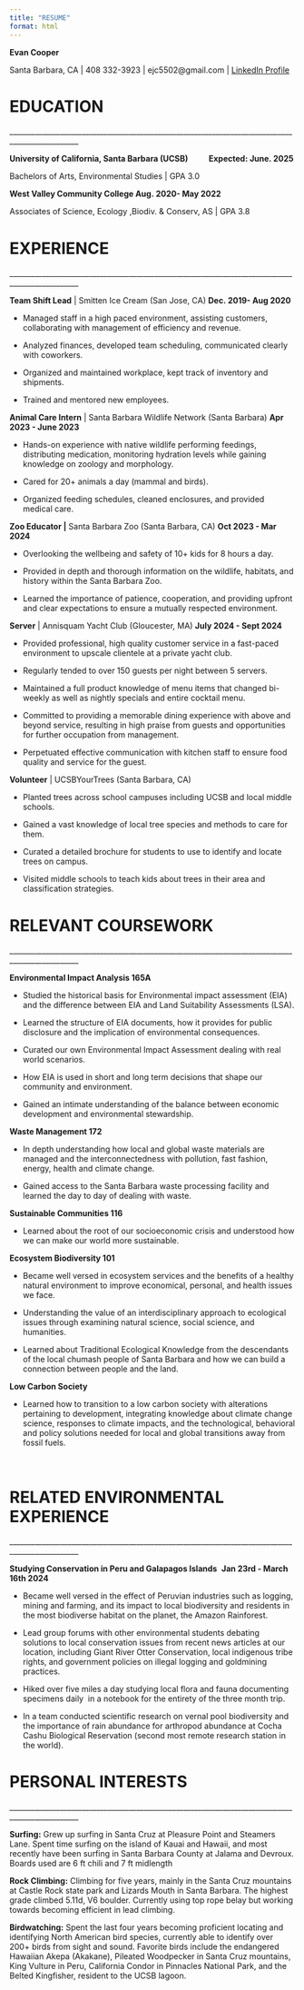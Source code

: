 ```yaml
---
title: "RESUME"
format: html
---
```


**Evan Cooper**

Santa Barbara, CA \| 408 332-3923 \| ejc5502\@gmail.com \| [LinkedIn Profile](https://www.linkedin.com/in/evan-cooper-758619210/)

# **EDUCATION**

\_\_\_\_\_\_\_\_\_\_\_\_\_\_\_\_\_\_\_\_\_\_\_\_\_\_\_\_\_\_\_\_\_\_\_\_\_\_\_\_\_\_\_\_\_\_\_\_\_\_\_\_\_\_\_\_\_\_\_\_\_\_\_\_\_\_\_\_\_\_\_\_\_\_\_\_\_\_\_\_\_\_\_\_\_\_\_\_\_\_\_\_\_\_\_\_\_

**University of California, Santa Barbara (UCSB)			           Expected: June. 2025**

Bachelors of Arts, Environmental Studies \| GPA 3.0

**West Valley Community College						Aug. 2020- May 2022**

Associates of Science, Ecology ,Biodiv. & Conserv, AS \| GPA 3.8

# **EXPERIENCE**

\_\_\_\_\_\_\_\_\_\_\_\_\_\_\_\_\_\_\_\_\_\_\_\_\_\_\_\_\_\_\_\_\_\_\_\_\_\_\_\_\_\_\_\_\_\_\_\_\_\_\_\_\_\_\_\_\_\_\_\_\_\_\_\_\_\_\_\_\_\_\_\_\_\_\_\_\_\_\_\_\_\_\_\_\_\_\_\_\_\_\_\_\_\_\_\_\_

**Team Shift Lead** \| Smitten Ice Cream (San Jose, CA)			**Dec. 2019- Aug 2020**

-   Managed staff in a high paced environment, assisting customers, collaborating with management of efficiency and revenue.

-   Analyzed finances, developed team scheduling, communicated clearly with coworkers.

-   Organized and maintained workplace, kept track of inventory and shipments.

-   Trained and mentored new employees.

**Animal Care Intern** \| Santa Barbara Wildlife Network (Santa Barbara)	**Apr 2023 - June 2023**

-   Hands-on experience with native wildlife performing feedings, distributing medication, monitoring hydration levels while gaining knowledge on zoology and morphology. 

-   Cared for 20+ animals a day (mammal and birds).

-   Organized feeding schedules, cleaned enclosures, and provided medical care. \

**Zoo Educator \|** Santa Barbara Zoo (Santa Barbara, CA) **Oct 2023 - Mar 2024**

-   Overlooking the wellbeing and safety of 10+ kids for 8 hours a day.

-   Provided in depth and thorough information on the wildlife, habitats, and history within the Santa Barbara Zoo.

-   Learned the importance of patience, cooperation, and providing upfront and clear expectations to ensure a mutually respected environment.\

**Server** \| Annisquam Yacht Club (Gloucester, MA)				**July 2024 - Sept 2024**

-   Provided professional, high quality customer service in a fast-paced environment to upscale clientele at a private yacht club.

-   Regularly tended to over 150 guests per night between 5 servers.

-   Maintained a full product knowledge of menu items that changed bi-weekly as well as nightly specials and entire cocktail menu.

-   Committed to providing a memorable dining experience with above and beyond service, resulting in high praise from guests and opportunities for further occupation from management.

-   Perpetuated effective communication with kitchen staff to ensure food quality and service for the guest.

**Volunteer** \| UCSBYourTrees (Santa Barbara, CA)

-   Planted trees across school campuses including UCSB and local middle schools. 

-   Gained a vast knowledge of local tree species and methods to care for them. 

-   Curated a detailed brochure for students to use to identify and locate trees on campus. 

-   Visited middle schools to teach kids about trees in their area and classification strategies. 

# **RELEVANT COURSEWORK**

\_\_\_\_\_\_\_\_\_\_\_\_\_\_\_\_\_\_\_\_\_\_\_\_\_\_\_\_\_\_\_\_\_\_\_\_\_\_\_\_\_\_\_\_\_\_\_\_\_\_\_\_\_\_\_\_\_\_\_\_\_\_\_\_\_\_\_\_\_\_\_\_\_\_\_\_\_\_\_\_\_\_\_\_\_\_\_\_\_\_\_\_\_\_\_\_\_

**Environmental Impact Analysis 165A**

-   Studied the historical basis for Environmental impact assessment (EIA) and the difference between EIA and Land Suitability Assessments (LSA).

-   Learned the structure of EIA documents, how it provides for public disclosure and the implication of environmental consequences.

-   Curated our own Environmental Impact Assessment dealing with real world scenarios.

-   How EIA is used in short and long term decisions that shape our community and environment.

-   Gained an intimate understanding of the balance between economic development and environmental stewardship.

**Waste Management 172**

-   In depth understanding how local and global waste materials are managed and the interconnectedness with pollution, fast fashion, energy, health and climate change.

-   Gained access to the Santa Barbara waste processing facility and learned the day to day of dealing with waste.

**Sustainable Communities 116**

-   Learned about the root of our socioeconomic crisis and understood how we can make our world more sustainable.

**Ecosystem Biodiversity 101**

-   Became well versed in ecosystem services and the benefits of a healthy natural environment to improve economical, personal, and health issues we face.

-   Understanding the value of an interdisciplinary approach to ecological issues through examining natural science, social science, and humanities.

-   Learned about Traditional Ecological Knowledge from the descendants of the local chumash people of Santa Barbara and how we can build a connection between people and the land.

**Low Carbon Society**

-   Learned how to transition to a low carbon society with alterations pertaining to development, integrating knowledge about climate change science, responses to climate impacts, and the technological, behavioral and policy solutions needed for local and global transitions away from fossil fuels.

\

# **RELATED ENVIRONMENTAL EXPERIENCE**

\_\_\_\_\_\_\_\_\_\_\_\_\_\_\_\_\_\_\_\_\_\_\_\_\_\_\_\_\_\_\_\_\_\_\_\_\_\_\_\_\_\_\_\_\_\_\_\_\_\_\_\_\_\_\_\_\_\_\_\_\_\_\_\_\_\_\_\_\_\_\_\_\_\_\_\_\_\_\_\_\_\_\_\_\_\_\_\_\_\_\_\_\_\_\_\_\_

**Studying Conservation in Peru and Galapagos Islands**  		**Jan 23rd - March 16th 2024**

-   Became well versed in the effect of Peruvian industries such as logging, mining and farming, and its impact to local biodiversity and residents in the most biodiverse habitat on the planet, the Amazon Rainforest.

-   Lead group forums with other environmental students debating solutions to local conservation issues from recent news articles at our location, including Giant River Otter Conservation, local indigenous tribe rights, and government policies on illegal logging and goldmining practices.

-   Hiked over five miles a day studying local flora and fauna documenting specimens daily  in a notebook for the entirety of the three month trip.

-   In a team conducted scientific research on vernal pool biodiversity and the importance of rain abundance for arthropod abundance at Cocha Cashu Biological Reservation (second most remote research station in the world).

# **PERSONAL INTERESTS**

\_\_\_\_\_\_\_\_\_\_\_\_\_\_\_\_\_\_\_\_\_\_\_\_\_\_\_\_\_\_\_\_\_\_\_\_\_\_\_\_\_\_\_\_\_\_\_\_\_\_\_\_\_\_\_\_\_\_\_\_\_\_\_\_\_\_\_\_\_\_\_\_\_\_\_\_\_\_\_\_\_\_\_\_\_\_\_\_\_\_\_\_\_\_\_\_\_

**Surfing:** Grew up surfing in Santa Cruz at Pleasure Point and Steamers Lane. Spent time surfing on the island of Kauai and Hawaii, and most recently have been surfing in Santa Barbara County at Jalama and Devroux. Boards used are 6 ft chili and 7 ft midlength 

**Rock Climbing:** Climbing for five years, mainly in the Santa Cruz mountains at Castle Rock state park and Lizards Mouth in Santa Barbara. The highest grade climbed 5.11d, V6 boulder. Currently using top rope belay but working towards becoming efficient in lead climbing.

**Birdwatching:** Spent the last four years becoming proficient locating and identifying North American bird species, currently able to identify over 200+ birds from sight and sound. Favorite birds include the endangered Hawaiian Akepa (Akakane), Pileated Woodpecker in Santa Cruz mountains, King Vulture in Peru, California Condor in Pinnacles National Park, and the Belted Kingfisher, resident to the UCSB lagoon.

\
